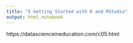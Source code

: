 ```yaml
---
title: "5 Getting Started with R and RStudio"
output: html_notebook
---
```


https://datascienceineducation.com/c05.html